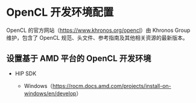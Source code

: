 # OpenCL 开发环境配置

OpenCL 的官方网站（<https://www.khronos.org/opencl>）由 Khronos Group 维护，包含了 OpenCL 规范、头文件、参考指南及其他相关资源的最新版本。

## 设置基于 AMD 平台的 OpenCL 开发环境

-   HIP SDK

    -   Windows（[https://rocm.docs.amd.com/projects/install-on-windows/en/develop](https://rocm.docs.amd.com/projects/install-on-windows/en/develop/)）
